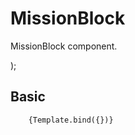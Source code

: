 
<Meta title="Components/Content/MissionBlock" component={MissionBlock} />

# MissionBlock

MissionBlock component.

<Props of={MissionBlock} />

  <MissionBlock taskName={args.taskName} group={args.group} deadline={args.deadline} status={args.status} percentageCompleted={args.percentageCompleted} backgroundColor={args.backgroundColor} progressBarColor={args.progressBarColor} />
);

## Basic
<Canvas>
  <Story 
    name="Basic"   
    args={{
      taskName: "Example Name",
      group: "FP DUAL ALTIA",
      deadline: new Date("2023-06-27T00:00:00.000Z"),
      status: "En Curso",
      percentageCompleted: 80
    }}
     
  
   >
        {Template.bind({})}
  </Story>
</Canvas>

<ArgsTable story="Basic" />
